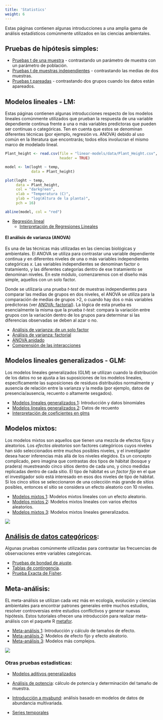 ```yaml
---
title: 'Statistics'
weight: 6
---
```


Estas páginas contienen algunas introducciones a una amplia gama de análisis estadísticos comúnmente utilizados en las ciencias ambientales.

## Pruebas de hipótesis simples:

* [Pruebas t de una muestra](t-tests/one-sample-t-test) - contrastando un parámetro de muestra con un parámetro de población.
* [Pruebas t de muestras independientes](t-tests/two-sample-t-test) - contrastando las medias de dos muestras.
* [Pruebas t pareadas](t-tests/paired-t-test) - contrastando dos grupos cuando los datos están apareados.


## Modelos lineales - LM:

Estas páginas contienen algunas introducciones respecto de los modelos lineales comúnmente utilizados que prueban la respuesta de una variable dependiente continua frente a una o más variables predictoras que pueden ser continuas o categóricas. Ten en cuenta que estos se denominan diferentes técnicas (por ejemplo, regresión vs. ANOVA) debido al uso común en la literatura que encontrarás; todos ellos involucran el mismo marco de modelado lineal.


```r
Plant_height <- read.csv(file = "linear-models/data/Plant_Height.csv", 
                         header = TRUE)

model <- lm(loght ~ temp,
            data = Plant_height)

plot(loght ~ temp, 
     data = Plant_height, 
     col = "darkgreen", 
     xlab = "Temperatura (C)", 
     ylab = "log(Altura de la planta)",
     pch = 16)

abline(model, col = "red")
```

* [Regresión lineal](linear-models/linear-regression/)
  * [Interpretación de Regresiones Lineales](linear-models/linear-regression/interpret-lm-coeffs/)
  

#### El análisis de varianza (ANOVA) 

Es una de las técnicas más utilizadas en las ciencias biológicas y ambientales. El ANOVA se utiliza para contrastar una variable dependiente continua *y* en diferentes niveles de una o más variables independientes categóricas *x*. Las variables independientes se denominan factor o tratamiento, y las diferentes categorías dentro de ese tratamiento se denominan niveles. En este módulo, comenzaremos con el diseño más simple, aquellos con un solo factor.

Donde se utilizaría una prueba *t-test* de muestras independientes para comparar las medias de grupos en dos niveles, el ANOVA se utiliza para la comparación de medias de grupos >2, o cuando hay dos o más variables predictoras (ver [ANOVA: factorial](/statistics/linear-models/anova/anova-factorial)). La lógica de esta prueba es esencialmente la misma que la prueba *t-test*: compara la variación entre grupos con la variación dentro de los grupos para determinar si las diferencias observadas se deben al azar o no.
  
* [Análisis de varianza: de un solo factor](linear-models/anova/anova-single/)
* [Análisis de varianza: factorial](linear-models/anova/anova-factorial/)  
* [ANOVA anidado](linear-models/anova/anova-nested/)
* [Comprensión de las interacciones](/linear-model/interactions)


## Modelos lineales generalizados - GLM:

Los modelos lineales generalizados (GLM) se utilizan cuando la distribución de los datos no se ajusta a las suposiciones de los modelos lineales, específicamente las suposiciones de residuos distribuidos normalmente y ausencia de relación entre la varianza y la media (por ejemplo, datos de presencia/ausencia, recuento o altamente sesgados).

* [Modelos lineales generalizados 1](/glms/glm-1): Introducción y datos binomiales
* [Modelos lineales generalizados 2](/glms/glm-2): Datos de recuento
* [Interpretación de coeficientes en glms](/glms/interpret-glm-coeffs)



## Modelos mixtos:

Los modelos mixtos son aquellos que tienen una mezcla de efectos fijos y aleatorios. Los *efectos aleatorios* son factores categóricos cuyos niveles han sido seleccionados entre muchos posibles niveles, y el investigador desea hacer inferencias más allá de los niveles elegidos. Es un concepto complicado, pero imagina que contrastas dos tipos de hábitat (bosque y pradera) muestreando cinco sitios dentro de cada uno, y cinco medidas replicadas dentro de cada sitio. El tipo de hábitat es un *factor fijo* en el que el investigador solo está interesado en esos dos niveles de tipo de hábitat. Si los cinco sitios se seleccionaron de una colección más grande de sitios posibles, entonces el sitio se considera un efecto aleatorio con 10 niveles.

* [Modelos mixtos 1](mixed-models/mixed-model-1): Modelos mixtos lineales con un efecto aleatorio.
* [Modelos mixtos 2](mixed-models/mixed-model-2): Modelos mixtos lineales con varios efectos aleatorios.
* [Modelos mixtos 3](mixed-models/mixed-model-3): Modelos mixtos lineales generalizados.


![](mixed-models/Mixed_models_intro_image.jpg)

## [Análisis de datos categóricos](/statistics/categorical):

Algunas pruebas comúnmente utilizadas para contrastar las frecuencias de observaciones entre variables categóricas.

* [Pruebas de bondad de ajuste](/categorical/goodness-of-fit/).
* [Tablas de contingencia](/categorical/contingency-tables/).
* [Prueba Exacta de Fisher](/categorical/Fishers-exact/).


## Meta-análisis:

EL meta-análisis se utilizan cada vez más en ecología, evolución y ciencias ambientales para encontrar patrones generales entre muchos estudios, resolver controversias entre estudios conflictivos y generar nuevas hipótesis. Estos tutoriales ofrecen una introducción para realizar meta-análisis con el paquete R [metafor](http://www.metafor-project.org/doku.php).

* [Meta-análisis 1](meta-analysis/meta-analysis-1): Introducción y cálculo de tamaños de efecto.
* [Meta-análisis 2](meta-analysis/meta-analysis-2): Modelos de efecto fijo y efecto aleatorio.
* [Meta-análisis 3](meta-analysis/meta-analysis-3): Modelos más complejos.

![](meta-analysis/images/4666102_orig.jpg)

### Otras pruebas estadisticas:

 * [Modelos aditivos generalizados](/statistics/gams/)
 * [Análisis de potencia](/statistics/power-analysis): cálculo de potencia y determinación del tamaño de muestra.

 * [Introducción a mvabund](/statistics/mvabund): análisis basado en modelos de datos de abundancia multivariada.
 * [Series temporales](/statistics/time-series)

